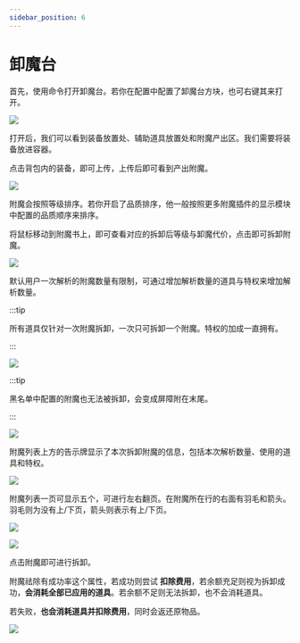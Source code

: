 ```yaml
---
sidebar_position: 6
---
```


# 卸魔台

首先，使用命令打开卸魔台。若你在配置中配置了卸魔台方块，也可右键其来打开。

![](/img/Xnip2024-08-12_20-40-05.jpg)

打开后，我们可以看到装备放置处、辅助道具放置处和附魔产出区。我们需要将装备放进容器。

点击背包内的装备，即可上传，上传后即可看到产出附魔。

![](/img/Xnip2024-08-12_20-42-51.jpg)

附魔会按照等级排序。若你开启了品质排序，他一般按照更多附魔插件的显示模块中配置的品质顺序来排序。

将鼠标移动到附魔书上，即可查看对应的拆卸后等级与卸魔代价，点击即可拆卸附魔。

![](/img/Xnip2024-08-12_20-43-03.jpg)

默认用户一次解析的附魔数量有限制，可通过增加解析数量的道具与特权来增加解析数量。

:::tip

所有道具仅针对一次附魔拆卸，一次只可拆卸一个附魔。特权的加成一直拥有。

:::

![](/img/Xnip2024-08-12_20-43-13.jpg)

:::tip

黑名单中配置的附魔也无法被拆卸，会变成屏障附在末尾。

:::

![](/img/Xnip2024-08-12_20-44-34.jpg)

附魔列表上方的告示牌显示了本次拆卸附魔的信息，包括本次解析数量、使用的道具和特权。

![](/img/Xnip2024-08-12_20-50-17.jpg)

附魔列表一页可显示五个，可进行左右翻页。在附魔所在行的右面有羽毛和箭头。羽毛则为没有上/下页，箭头则表示有上/下页。

![](/img/Xnip2024-08-12_20-43-38.jpg)

![](/img/Xnip2024-08-12_20-44-34.jpg)

点击附魔即可进行拆卸。

附魔祛除有成功率这个属性，若成功则尝试 **扣除费用**，若余额充足则视为拆卸成功，**会消耗全部已应用的道具**。若余额不足则无法拆卸，也不会消耗道具。

若失败，**也会消耗道具并扣除费用**，同时会返还原物品。

![](Xnip2024-08-12_20-45-03.jpg)
